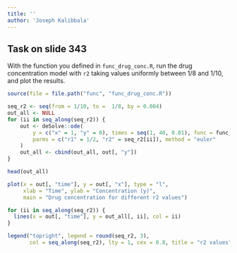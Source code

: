 ```yaml
---
title: ''
author: 'Joseph Kalibbala'
---
```


## Task on slide 343

With the function you defined in `func_drug_conc.R`, run the drug concentration
model with `r2` taking values uniformly between 1/8 and 1/10, and plot the results.

```r
source(file = file.path("func", "func_drug_conc.R"))

seq_r2 <- seq(from = 1/10, to =  1/8, by = 0.004)
out_all <- NULL
for (ii in seq_along(seq_r2)) {
    out <- deSolve::ode(
        y = c("x" = 1, "y" = 0), times = seq(1, 40, 0.01), func = func_drug_conc,
        parms = c("r1" = 1/2, "r2" = seq_r2[ii]), method = "euler"
    )
    out_all <- cbind(out_all, out[, "y"])
}

head(out_all)

plot(x = out[, "time"], y = out[, "x"], type = "l",
     xlab = "Time", ylab = "Concentration (y)",
     main = "Drug concentration for different r2 values")

for (ii in seq_along(seq_r2)) {
  lines(x = out[, "time"], y = out_all[, ii], col = ii)
}

legend("topright", legend = round(seq_r2, 3),
       col = seq_along(seq_r2), lty = 1, cex = 0.8, title = "r2 values")
```
